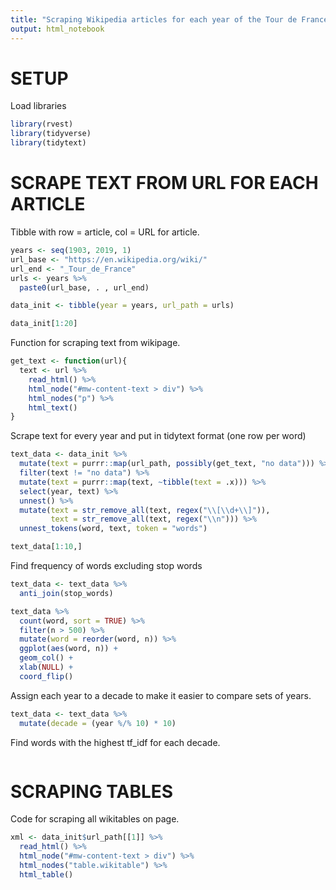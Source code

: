 ```yaml
---
title: "Scraping Wikipedia articles for each year of the Tour de France"
output: html_notebook
---
```


# SETUP
Load libraries
```r
library(rvest)
library(tidyverse)
library(tidytext)
```

# SCRAPE TEXT FROM URL FOR EACH ARTICLE
Tibble with row = article, col = URL for article.
```r
years <- seq(1903, 2019, 1)
url_base <- "https://en.wikipedia.org/wiki/"
url_end <- "_Tour_de_France"
urls <- years %>%
  paste0(url_base, . , url_end)

data_init <- tibble(year = years, url_path = urls)

data_init[1:20]
```

Function for scraping text from wikipage.
```r
get_text <- function(url){
  text <- url %>%
    read_html() %>%
    html_node("#mw-content-text > div") %>%
    html_nodes("p") %>% 
    html_text()
}
```

Scrape text for every year and put in tidytext format (one row per word)
```r
text_data <- data_init %>%
  mutate(text = purrr::map(url_path, possibly(get_text, "no data"))) %>%
  filter(text != "no data") %>%
  mutate(text = purrr::map(text, ~tibble(text = .x))) %>%
  select(year, text) %>%
  unnest() %>%
  mutate(text = str_remove_all(text, regex("\\[\\d+\\]")),
         text = str_remove_all(text, regex("\\n"))) %>%
  unnest_tokens(word, text, token = "words")

text_data[1:10,]
```

Find frequency of words excluding stop words
```r
text_data <- text_data %>%
  anti_join(stop_words) 

text_data %>%
  count(word, sort = TRUE) %>%
  filter(n > 500) %>%
  mutate(word = reorder(word, n)) %>%
  ggplot(aes(word, n)) +
  geom_col() +
  xlab(NULL) +
  coord_flip()
```

Assign each year to a decade to make it easier to compare sets of years.
```r
text_data <- text_data %>%
  mutate(decade = (year %/% 10) * 10)
```

Find words with the highest tf_idf for each decade.

```r

```










# SCRAPING TABLES
Code for scraping all wikitables on page.
```r
xml <- data_init$url_path[[1]] %>%
  read_html() %>%
  html_node("#mw-content-text > div") %>%
  html_nodes("table.wikitable") %>%
  html_table()
```
